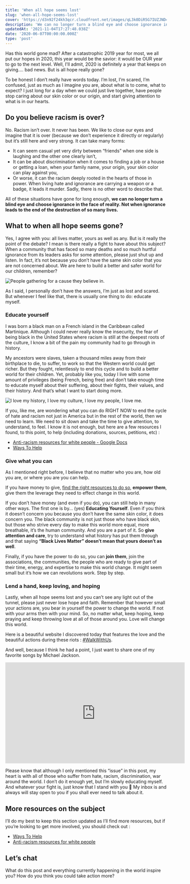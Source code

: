 ```yaml
---
title: 'When all hope seems lost'
slug: 'when-all-hope-seems-lost'
cover: 'https://d3n92f24kh3qcr.cloudfront.net/images/qL3k0DiR5G7IUZJND4Yr.jpg'
description: 'We can no longer turn a blind eye and choose ignorance in the face of reality. Not when ignorance leads to the end of the destruction of so many lives.'
updatedAt: '2021-11-04T17:27:48.038Z'
date: '2020-06-07T00:00:00.000Z'
type: 'post'
---
```


Has this world gone mad? After a catastrophic 2019 year for most, we all put our hopes in 2020, this year would be the savior: it would be OUR year to go to the next level. Well, I'll admit, 2020 is definitely a year that keeps on giving…. bad news. But is all hope really gone?

To be honest I don’t really have words today. I’m lost, I’m scared, I’m confused, just as much as I imagine you are, about what is to come, what to expect? I just long for a day when we could just live together, have people stop caring about our skin color or our origin, and start giving attention to what is in our hearts.

## Do you believe racism is over?

No. Racism isn’t over. It never has been. We like to close our eyes and imagine that it is over (because we don’t experience it directly or regularly) but it’s still here and very strong. It can take many forms:

-   It can seem casual yet very dirty between “friends” when one side is laughing and the other one clearly isn’t,
-   It can be about discrimination when it comes to finding a job or a house or getting a loan, when your family name, your origin, your skin color can play against you,
-   Or worse, it can the racism deeply rooted in the hearts of those in power. When living hate and ignorance are carrying a weapon or a badge, it leads it murder. Sadly, there is no other word to describe that.

All of these situations have gone for long enough, **we can no longer turn a blind eye and choose ignorance in the face of reality. Not when ignorance leads to the end of the destruction of so many lives.**

## What to when all hope seems gone?

Yes, I agree with you: all lives matter, yours as well as any. But is it really the point of the debate? I mean is there really a fight to have about this subject? When a community that has faced so many deaths and so much hurtful ignorance from its leaders asks for some attention, please just shut up and listen. In fact, it’s not because you don’t have the same skin color that you are not concerned about. We are here to build a better and safer world for our children, remember?

![People gathering for a cause they believe in.](https://d3n92f24kh3qcr.cloudfront.net/images/eRQaGgotTzmjYdW1mq1p.jpg)

As I said, I personally don’t have the answers, I’m just as lost and scared. But whenever I feel like that, there is usually one thing to do: educate myself.

### Educate yourself

I was born a black man on a French island in the Caribbean called Martinique. Although I could never really know the insecurity, the fear of being black in the United States where racism is still at the deepest roots of the culture, I know a bit of the pain my community had to go through in history.

My ancestors were slaves, taken a thousand miles away from their birthplace to die, to suffer, to work so that the Western world could get richer. But they fought, relentlessly to end this cycle and to build a better world for their children. Yet, probably like you, today I live with some amount of privileges (being French, being free) and don’t take enough time to educate myself about their suffering, about their fights, their values, and their history. And that’s what I want to start doing more.

![I love my history, I love my culture, I love my people, I love me.](https://d3n92f24kh3qcr.cloudfront.net/images/SFFXngMaTmFVRS1e3iz8.jpg)

If you, like me, are wondering what you can do RIGHT NOW to end the cycle of hate and racism not just in America but in the rest of the world, then we need to learn. We need to sit down and take the time to give attention, to understand, to feel. I know it is not enough, but here are a few resources I found, to this point, to help (including donations, sources, petitions, etc) :

-   [Anti-racism resources for white people - Google Docs](https://docs.google.com/document/d/1BRlF2_zhNe86SGgHa6-VlBO-QgirITwCTugSfKie5Fs/preview?pru=AAABcqQDjR0*OjmOEk2LxHrzCXrDB_Ap6w)
-   [Ways To Help](https://blacklivesmatters.carrd.co/)

### Give what you can

As I mentioned right before, I believe that no matter who you are, how old you are, or where you are you can help.

If you have money to give, [find the right resources to do so](https://blacklivesmatters.carrd.co/), **empower them**, give them the leverage they need to effect change in this world.

If you don’t have money (and even if you do), you can still help in many other ways. The first one is by… (yes) **Educating Yourself**. Even if you think it doesn’t concern you because you don’t have the same skin color, it does concern you. The black community is not just those who have black skin, but those who strive every day to make this world more equal, more breathable, it’s the human community. And you are a part of it. So **give attention and care**, try to understand what history has put them through and that saying **“Black Lives Matter” doesn’t mean that yours doesn’t as well**.

Finally, if you have the power to do so, you can **join them**, join the associations, the communities, the people who are ready to give part of their time, energy, and expertise to make this world change. It might seem small but it’s how we can revolutions work. Step by step.

### Lend a hand, keep loving, and hoping

Lastly, when all hope seems lost and you can’t see any light out of the tunnel, please just never lose hope and faith. Remember that however small your actions are, you bear in yourself the power to change the world. If not with your arms then with your mind. So, no matter what, keep hoping, keep praying and keep throwing love at all of those around you. Love will change this world.

Here is a beautiful website I discovered today that features the love and the beautiful actions during these riots : [#WalkWithUs](https://www.walkwithus.today/).

And well, because I think he had a point, I just want to share one of my favorite songs by Michael Jackson.

<iframe
	width='560'
	height='315'
	src='https://www.youtube-nocookie.com/embed/BWf-eARnf6U'
	title='YouTube video player'
	frameborder='0'
	allow='accelerometer; autoplay; clipboard-write; encrypted-media; gyroscope; picture-in-picture'
	allowfullscreen
></iframe>

Please know that although I only mentioned this “issue” in this post, my heart is with all of those who suffer from hate, racism, discrimination, war around the world. I don’t do it enough yet, but I’m slowly educating myself. And whatever your fight is, just know that I stand with you 💛 My inbox is and always will stay open to you if you shall ever need to talk about it.

## More resources on the subject

I’ll do my best to keep this section updated as I’ll find more resources, but if you’re looking to get more involved, you should check out :

-   [Ways To Help](https://t.co/fgKBEnNWhS)
-   [Anti-racism resources for white people](https://docs.google.com/document/d/1BRlF2_zhNe86SGgHa6-VlBO-QgirITwCTugSfKie5Fs/preview?pru=AAABcqQDjR0*OjmOEk2LxHrzCXrDB_Ap6w)

## Let’s chat

What do this post and everything currently happening in the world inspire you? How do you think you could take action more?
